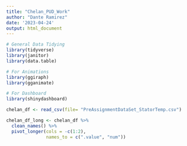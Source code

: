 ```yaml
---
title: "Chelan_PUD_Work"
author: "Dante Ramirez"
date: '2023-04-24'
output: html_document
---
```


```r

# General Data Tidying
library(tidyverse)
library(janitor)
library(data.table)

# For Animations
library(ggiraph)
library(gganimate)

# For Dashboard
library(shinydashboard)

chelan_df <- read_csv(file= "PreAssignmentDataSet_StatorTemp.csv")

```

```r

chelan_df_long <- chelan_df %>% 
  clean_names() %>% 
  pivot_longer(cols = -c(1:2),
               names_to = c(".value", "num"))

```

```r



```

```r



```

```r



```

```r



```

```r



```

```r



```

```r



```

```r



```